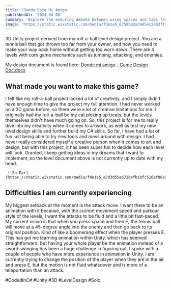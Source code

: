 ```yaml
---
title: 'Donde Esta Mi Amigo'
publishedAt: '2024-04-08'
summary: 'Explore the enduring debate between using spaces and tabs for code indentation, and why this choice matters more than you might think.'
image: 'https://static.wixstatic.com/media/fde1e5_6758b82a34854c2e83ff15398538fde1~mv2.jpg/v1/fill/w_537,h_245,al_c,q_80,usm_0.66_1.00_0.01,enc_auto/perro%20con%20pelota.jpg'
---
```


3D Unity project derived from my roll-a-ball level design project. You are a tennis ball that got thrown too far from your owner, 
and now you need to make your way back home without getting too worn down. There are 4 levels with core game mechanics such as jumping, attacking, and enemies.

My design document is found here: [Donde mi amigo - Game Design Doc.docx](https://chapman0-my.sharepoint.com/:w:/g/personal/hillebrecht_chapman_edu/EekVNQMHUvZBud7t5KLoo_gBLZ2zAPk5ghSHUZOpUfsk4Q?rtime=ALPR7d6o3Eg)

## What made you want to make this game?
I felt like my roll-a-ball project lacked a lot of creativity, and I simply didn't have enough time to give the project my full attention. 
I had never worked on a 3D game before, so there were a lot of creative limitations for me. I originally had my roll-a-ball be my cat picking up treats,
but the levels themselves didn't have much going on. So, this project is for me to really dive into my creativity when it comes to artwork, as well as test
my new level design skills and further build my C# skills. So far, I have had a lot of fun just being able to try new tools and mess around with design. 
I had never really considered myself a creative person when it comes to art and design, but with this project, it has been super fun to decide how each 
level will look. Granted, I keep getting ideas in my dreams that I want to implement, so the level document above is not currently up to date with my head.

     ![So Far](https://static.wixstatic.com/media/fde1e5_e7d3d55e672b4fb1bfc516af08a3cffa~mv2.gif)


## Difficulties I am currently experiencing
My biggest setback at the moment is the attack move. I want there to be an animation with it because, with the current movement speed and 
parkour style of the levels, I want the attacks to be fluid and a little bit fast-paced. My current vision is that when you press space and then E, 
the tennis ball will move at a 45-degree angle into the enemy and then go back to its original position. Kind of like a boomerang effect when the player presses E.
This has got me learning animation within Unity, which has seemed straightforward, but having your whole player be the animation instead of a sword swinging has been 
a huge challenge in figuring out. I spoke with a couple of people who have more experience in animation in Unity. I am currently trying to change the position 
of the player when they are in the air and press E, but the motion is not fluid whatsoever and is more of a teleportation than an attack. 

#CodedInC# #Unity #3D #LevelDesign #Solo 